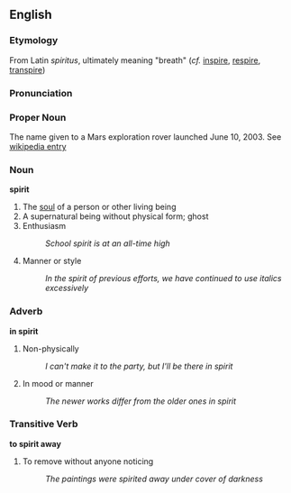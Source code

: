 ==English==
===Etymology===
From Latin ''spiritus'', ultimately meaning "breath" (''cf.'' [[inspire]], [[respire]], [[transpire]])
===Pronunciation===
===Proper Noun===

The name given to a Mars exploration rover launched June 10, 2003.  See [[w:MER-A|wikipedia entry]]

===Noun===
'''spirit'''

# The [[soul]] of a person or other living being
# A supernatural being without physical form; ghost
# Enthusiasm
#: ''School spirit is at an all-time high''
# Manner or style
#: ''In the spirit of previous efforts, we have continued to use italics excessively''

=== Adverb ===

'''in spirit'''

# Non-physically
#: ''I can't make it to the party, but I'll be there in spirit''
# In mood or manner
#: ''The newer works differ from the older ones in spirit''

===Transitive Verb===

'''to spirit away'''

# To remove without anyone noticing
#: ''The paintings were spirited away under cover of darkness''
